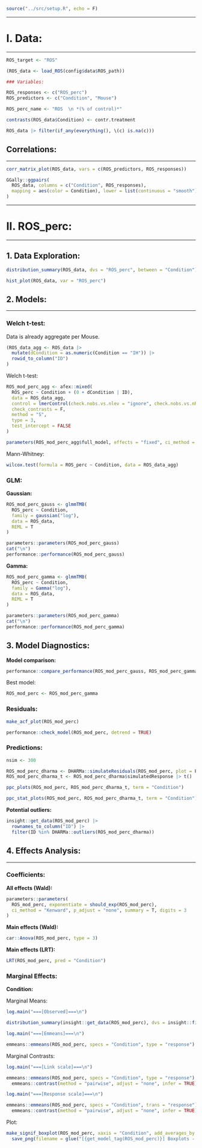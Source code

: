 ```r
source("../src/setup.R", echo = F)
```


<!------------------------------------------------------------------------------>
<!------------------------------------------------------------------------------>
***
# I. Data:
***

```r

ROS_target <- "ROS"

(ROS_data <- load_ROS(config$data$ROS_path))

### Variables:

ROS_responses <- c("ROS_perc")
ROS_predictors <- c("Condition", "Mouse")

ROS_perc_name <- "ROS  \n *(% of control)*"

contrasts(ROS_data$Condition) <- contr.treatment
```

```r
ROS_data |> filter(if_any(everything(), \(c) is.na(c)))
```

<!------------------------------------------------------------------------------>
## Correlations:
***

```r
corr_matrix_plot(ROS_data, vars = c(ROS_predictors, ROS_responses))
```

```r
GGally::ggpairs(
  ROS_data, columns = c("Condition", ROS_responses), 
  mapping = aes(color = Condition), lower = list(continuous = "smooth")
)
```


<!------------------------------------------------------------------------------>
<!------------------------------------------------------------------------------>
***
# II. ROS_perc:
***

<!------------------------------------------------------------------------------>
## 1. Data Exploration:

```r
distribution_summary(ROS_data, dvs = "ROS_perc", between = "Condition")
```

```r
hist_plot(ROS_data, var = "ROS_perc")
```


<!------------------------------------------------------------------------------>
## 2. Models:
***

<!------------------------------------------------------------------------------>
### Welch t-test:

Data is already aggregate per Mouse.

```r
(ROS_data_agg <- ROS_data |> 
  mutate(dCondition = as.numeric(Condition == "IH")) |> 
  rowid_to_column("ID")
)
```

Welch t-test:

```r
ROS_mod_perc_agg <- afex::mixed(
  ROS_perc ~ Condition + (0 + dCondition | ID),
  data = ROS_data_agg,
  control = lmerControl(check.nobs.vs.nlev = "ignore", check.nobs.vs.nRE = "ignore"),
  check_contrasts = F,
  method = "S",
  type = 3,
  test_intercept = FALSE
)

parameters(ROS_mod_perc_agg$full_model, effects = "fixed", ci_method = "satterthwaite", drop = "Intercept")
```

Mann-Whitney:

```r
wilcox.test(formula = ROS_perc ~ Condition, data = ROS_data_agg)
```

<!------------------------------------------------------------------------------>
### GLM:

**Gaussian:**

```r
ROS_mod_perc_gauss <- glmmTMB(
  ROS_perc ~ Condition,
  family = gaussian("log"),
  data = ROS_data,
  REML = T
)

parameters::parameters(ROS_mod_perc_gauss)
cat("\n")
performance::performance(ROS_mod_perc_gauss)
```

**Gamma:**

```r
ROS_mod_perc_gamma <- glmmTMB(
  ROS_perc ~ Condition,
  family = Gamma("log"),
  data = ROS_data,
  REML = T
)

parameters::parameters(ROS_mod_perc_gamma)
cat("\n")
performance::performance(ROS_mod_perc_gamma)
```


<!------------------------------------------------------------------------------>
## 3. Model Diagnostics:

**Model comparison:**

```r
performance::compare_performance(ROS_mod_perc_gauss, ROS_mod_perc_gamma)
```

Best model:

```r
ROS_mod_perc <- ROS_mod_perc_gamma
```


<!------------------------------------------------------------------------------>
### Residuals:

```r
make_acf_plot(ROS_mod_perc)

performance::check_model(ROS_mod_perc, detrend = TRUE)
```


<!------------------------------------------------------------------------------>
### Predictions:

```r
nsim <- 300

ROS_mod_perc_dharma <- DHARMa::simulateResiduals(ROS_mod_perc, plot = F, n = nsim, seed = getOption("seed"))
ROS_mod_perc_dharma_t <- ROS_mod_perc_dharma$simulatedResponse |> t()
```

```r
ppc_plots(ROS_mod_perc, ROS_mod_perc_dharma_t, term = "Condition")
```

```r
ppc_stat_plots(ROS_mod_perc, ROS_mod_perc_dharma_t, term = "Condition")
```

**Potential outliers:**

```r
insight::get_data(ROS_mod_perc) |> 
  rownames_to_column("ID") |> 
  filter(ID %in% DHARMa::outliers(ROS_mod_perc_dharma))
```


<!------------------------------------------------------------------------------>
## 4. Effects Analysis:
***

<!------------------------------------------------------------------------------>
### Coefficients:

**All effects (Wald):**

```r
parameters::parameters(
  ROS_mod_perc, exponentiate = should_exp(ROS_mod_perc), 
  ci_method = "Kenward", p_adjust = "none", summary = T, digits = 3
)
```

**Main effects (Wald):**

```r
car::Anova(ROS_mod_perc, type = 3)
```

**Main effects (LRT):**

```r
LRT(ROS_mod_perc, pred = "Condition")
```


<!------------------------------------------------------------------------------>
### Marginal Effects:

**Condition:**

Marginal Means:

```r
log.main("===[Observed]===\n")

distribution_summary(insight::get_data(ROS_mod_perc), dvs = insight::find_response(ROS_mod_perc), between = "Condition")

log.main("===[Emmeans]===\n")

emmeans::emmeans(ROS_mod_perc, specs = "Condition", type = "response")
```

Marginal Contrasts:

```r
log.main("===[Link scale]===\n")

emmeans::emmeans(ROS_mod_perc, specs = "Condition", type = "response") |> 
  emmeans::contrast(method = "pairwise", adjust = "none", infer = TRUE)

log.main("===[Response scale]===\n")

emmeans::emmeans(ROS_mod_perc, specs = "Condition", trans = "response") |> 
  emmeans::contrast(method = "pairwise", adjust = "none", infer = TRUE)
```

Plot:

```r
make_signif_boxplot(ROS_mod_perc, xaxis = "Condition", add_averages_by = NULL) |> 
  save_png(filename = glue("[{get_model_tag(ROS_mod_perc)}] Boxplots - by [Condition]"), subfolder = ROS_target, dpi = dpi_save_png, width = 5, height = 8)
```